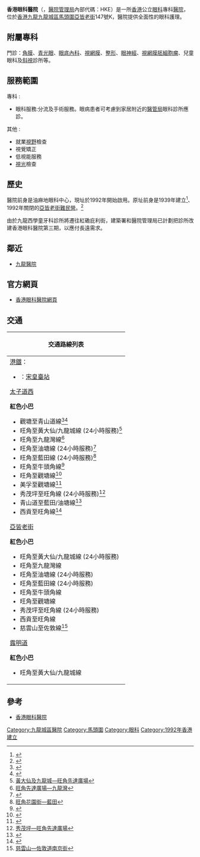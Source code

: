 {{coord|22.324929|114.184614|type:landmark_source:enwiki-googlemaplink|display=title}}
{{Infobox Hospital
| Name       = 香港眼科醫院
| name_en    = Hong Kong Eye Hospital
| org/group  = [[醫院管理局|醫院管理局]]
| logo       = 
| Image      = [[File:HK_HongKongEyeHospital.JPG|250px]]
| Caption    = 
| map_type   = 香港
| latitude   = 22.324929
| longitude  = 114.184614
| Location   = 
| Region     = [[九龍|九龍]][[九龍城區|九龍城區]][[馬頭圍|馬頭圍]][[亞皆老街|亞皆老街]]147號K
| State      = [[九龍城區|九龍城區]]
| Country    = {{HK}}
| HealthCare = 
| Funding    = 公營
| Type       = [[醫院|眼科醫院]]
| Specialty  =  
| Emergency  = 有
| Helipad    = 
| Beds       = 
| Founded    = 1992年 
| Closed     = <!-- optional -->
| Network    = [[九龍中聯網|九龍中醫院聯網]]
| Website    = [https://www.ha.org.hk/visitor/ha_hosp_details.asp?Content_ID=100159&Lang=CHIB5 醫院管理局所載香港眼科醫院資料]
| Wiki-Links = <!-- optional -->
}}
'''香港眼科醫院'''（{{lang-en|'''Hong Kong Eye Hospital'''}}，[[醫院管理局|醫院管理局]]內部代碼：HKE）是一所[[香港|香港]]公立[[眼科|眼科]]專科[[醫院|醫院]]，位於[[香港|香港]][[九龍|九龍]][[九龍城區|九龍城區]][[馬頭圍|馬頭圍]][[亞皆老街|亞皆老街]]147號K，醫院提供全面性的眼科護理。

==附屬專科==
門診：[[角膜|角膜]]、[[青光眼|青光眼]]、[[眼底內科|眼底內科]]、[[視網膜|視網膜]]、[[整形|整形]]、[[眼神經|眼神經]]、[[視網膜胚細胞瘤|視網膜胚細胞瘤]]、兒童眼科及[[斜視|斜視]]診所等。

==服務範圍==
專科 :
*眼科服務:分流及手術服務。眼病患者可考慮到家居附近的[[醫管局|醫管局]]眼科診所應診。
其他 :
*就業[[視野|視野]]檢查
*視覺矯正
*低視能服務
*[[視光|視光]]檢查

== 歷史 ==
醫院前身是油麻地眼科中心，現址於1992年開始啟用。原址前身是1939年建立<ref>{{Cite web|title=工商晚報, 1939-06-11|url=https://mmis.hkpl.gov.hk/coverpage/-/coverpage/view?_coverpage_WAR_mmisportalportlet_hsf=%E9%A6%AC%E9%A0%AD%E6%B6%8C%E9%9B%A3%E6%B0%91%E7%87%9F&p_r_p_-1078056564_c=QF757YsWv5/H7zGe/KF+FDGH7dZzkDr6&_coverpage_WAR_mmisportalportlet_o=1&_coverpage_WAR_mmisportalportlet_actual_q=(%20(%20allTermsMandatory:(true)%20OR+all_dc.title:(%E9%A6%AC%E9%A0%AD%E6%B6%8C%E9%9B%A3%E6%B0%91%E7%87%9F)%20OR+all_dc.creator:(%E9%A6%AC%E9%A0%AD%E6%B6%8C%E9%9B%A3%E6%B0%91%E7%87%9F)%20OR+all_dc.contributor:(%E9%A6%AC%E9%A0%AD%E6%B6%8C%E9%9B%A3%E6%B0%91%E7%87%9F)%20OR+all_dc.subject:(%E9%A6%AC%E9%A0%AD%E6%B6%8C%E9%9B%A3%E6%B0%91%E7%87%9F)%20OR+fulltext:(%E9%A6%AC%E9%A0%AD%E6%B6%8C%E9%9B%A3%E6%B0%91%E7%87%9F)%20OR+all_dc.description:(%E9%A6%AC%E9%A0%AD%E6%B6%8C%E9%9B%A3%E6%B0%91%E7%87%9F)%20)%20)&_coverpage_WAR_mmisportalportlet_sort_field=score&_coverpage_WAR_mmisportalportlet_sort_order=desc|access-date=2022-03-06|work=mmis.hkpl.gov.hk}}</ref>、1992年關閉的[[亞皆老街集中營|亞皆老街難民營]]。<ref>{{Cite web|title=大公報, 1988-01-21|url=https://mmis.hkpl.gov.hk/coverpage/-/coverpage/view?_coverpage_WAR_mmisportalportlet_hsf=%E4%BA%9E%E7%9A%86%E8%80%81%E8%A1%97%E9%9B%A3%E6%B0%91%E7%87%9F&p_r_p_-1078056564_c=QF757YsWv59H/uxqfBwEJOW1Rw4j2ids&_coverpage_WAR_mmisportalportlet_o=20&_coverpage_WAR_mmisportalportlet_actual_q=(%20(%20allTermsMandatory:(true)%20OR+all_dc.title:(%E4%BA%9E%E7%9A%86%E8%80%81%E8%A1%97%E9%9B%A3%E6%B0%91%E7%87%9F)%20OR+all_dc.creator:(%E4%BA%9E%E7%9A%86%E8%80%81%E8%A1%97%E9%9B%A3%E6%B0%91%E7%87%9F)%20OR+all_dc.contributor:(%E4%BA%9E%E7%9A%86%E8%80%81%E8%A1%97%E9%9B%A3%E6%B0%91%E7%87%9F)%20OR+all_dc.subject:(%E4%BA%9E%E7%9A%86%E8%80%81%E8%A1%97%E9%9B%A3%E6%B0%91%E7%87%9F)%20OR+fulltext:(%E4%BA%9E%E7%9A%86%E8%80%81%E8%A1%97%E9%9B%A3%E6%B0%91%E7%87%9F)%20OR+all_dc.description:(%E4%BA%9E%E7%9A%86%E8%80%81%E8%A1%97%E9%9B%A3%E6%B0%91%E7%87%9F)%20)%20)&_coverpage_WAR_mmisportalportlet_sort_field=dc.publicationdate_bsort&_coverpage_WAR_mmisportalportlet_sort_order=asc|access-date=2022-03-06|work=mmis.hkpl.gov.hk}}</ref>

由於九龍西學童牙科診所將遷往紅磡庇利街，建築署和醫院管理局已計劃把診所改建香港眼科醫院第三期，以應付長遠需求。

==鄰近==
*[[九龍醫院|九龍醫院]]

==官方網頁==
* [https://www3.ha.org.hk/hkeh/tch/main/index.htm 香港眼科醫院網頁]

==交通==
{| class="mw-collapsible mw-collapsed wikitable" style="background:white; margin: 0 auto; width: auto;" 
! 交通路線列表
|-
|
;[[港鐵|港鐵]]：
*{{港鐵路線標誌|TML}}：[[宋皇臺站|宋皇臺站]]
;[[太子道西|太子道西]]
{{九龍新界巴士簡單列表|1|1A|6D|6P|12A|20A|22|24|27|42|95|213D|N216}}
{{過海隧道巴士簡單列表|113}}
{{九龍專線小巴簡單列表|2|2A|2M|17M|25M|46|66S|69A|70|70A}}
{{新界專線小巴簡單列表|110|805S}}
<div class="NavFrame" style="clear:no; margin:0 auto"><div class="NavHead">'''紅色小巴'''</div><div class="NavContent">
*觀塘至青山道線<ref>{{Cite web |url=http://www.16seats.net/chi/rmb/r_k02.html |title=觀塘協和街—青山道香港紗廠 |accessdate=2016-11-21 |archive-date=2016-10-26 |archive-url=https://web.archive.org/web/20161026155503/http://www.16seats.net/chi/rmb/r_k02.html |dead-url=no }}</ref><ref>{{Cite web |url=http://www.16seats.net/chi/rmb/r_k22.html |title=觀塘及黃大仙—青山道 |accessdate=2016-11-21 |archive-date=2016-09-27 |archive-url=https://web.archive.org/web/20160927232923/http://www.16seats.net/chi/rmb/r_k22.html |dead-url=no }}</ref>
*旺角至黃大仙/九龍城線 (24小時服務)<ref>[http://www.16seats.net/chi/rmb/r_k09.html 黃大仙及九龍城—旺角先達廣場]</ref>
*旺角至九龍灣線<ref>[http://www.16seats.net/chi/rmb/r_k46.html 旺角先達廣場—九龍灣]</ref>
*旺角至油塘線 (24小時服務)<ref>{{Cite web |url=http://www.16seats.net/chi/rmb/r_k40.html |title=旺角先達廣場—油塘及鯉魚門 |accessdate=2016-11-18 |archive-date=2017-01-09 |archive-url=https://web.archive.org/web/20170109232701/http://www.16seats.net/chi/rmb/r_k40.html |dead-url=no }}</ref>
*旺角至藍田線 (24小時服務)<ref>[http://www.16seats.net/chi/rmb/r_k16.html 旺角花園街—藍田]</ref>
*旺角至牛頭角線<ref>{{Cite web |url=http://www.16seats.net/chi/rmb/r_k24.html |title=牛頭角站—旺角登打士街 |accessdate=2016-11-18 |archive-date=2017-01-17 |archive-url=https://web.archive.org/web/20170117045640/http://16seats.net/chi/rmb/r_k24.html |dead-url=yes }}</ref>
*旺角至觀塘線<ref>{{Cite web |url=http://www.16seats.net/chi/rmb/r_k31.html |title=觀塘同仁街—旺角先達廣場／奧運站 |accessdate=2016-11-21 |archive-date=2016-10-24 |archive-url=https://web.archive.org/web/20161024124234/http://www.16seats.net/chi/rmb/r_k31.html |dead-url=no }}</ref>
*美孚至觀塘線<ref>{{Cite web |url=http://www.16seats.net/chi/rmb/r_k64.html |title=觀塘協和街—美孚 |access-date=2016-11-20 |archive-url=https://web.archive.org/web/20170205092419/http://www.16seats.net/chi/rmb/r_k64.html |archive-date=2017-02-05 |dead-url=yes }}</ref>
*秀茂坪至旺角線 (24小時服務)<ref>[http://www.16seats.net/chi/rmb/r_k01.html 秀茂坪—旺角先達廣場]</ref>
*青山道至藍田/油塘線<ref>{{Cite web |url=http://www.16seats.net/chi/rmb/r_k38.html |title=青山道香港紗廠—藍田及油塘 |accessdate=2016-11-21 |archive-date=2017-05-06 |archive-url=https://web.archive.org/web/20170506144403/http://www.16seats.net/chi/rmb/r_k38.html |dead-url=no }}</ref>
*西貢至旺角線<ref>{{Cite web |url=http://www.16seats.net/chi/rmb/r_kn96.html |title=西貢市中心—旺角登打士街 |accessdate=2016-11-21 |archive-date=2017-02-09 |archive-url=https://web.archive.org/web/20170209163025/http://www.16seats.net/chi/rmb/r_kn96.html |dead-url=yes }}</ref>
</div></div>

;[[亞皆老街|亞皆老街]]
{{九龍新界巴士簡單列表|2A|2X|9|13D|16|16X|20|24|27|95|98C|98S|203E|213D|296C|296P|796C|796E|N20|N213|N216|N796}}
{{九龍專線小巴簡單列表|13|46}}
{{港島專線小巴簡單列表|61}}
{{新界專線小巴簡單列表|110}}
<div class="NavFrame" style="clear:no; margin:0 auto"><div class="NavHead">'''紅色小巴'''</div><div class="NavContent">
*旺角至黃大仙/九龍城線 (24小時服務)
*旺角至九龍灣線
*旺角至油塘線 (24小時服務)
*旺角至藍田線 (24小時服務)
*旺角至牛頭角線
*旺角至觀塘線
*秀茂坪至旺角線 (24小時服務)
*西貢至旺角線
*慈雲山至佐敦線<ref>[http://16seats.net/chi/rmb/r_k36.html 慈雲山—佐敦道南京街]</ref>
</div></div>

;[[露明道|露明道]]
{{九龍專線小巴簡單列表|2M|13|17M|69|69A}}
{{新界專線小巴簡單列表|110}}
<div class="NavFrame" style="clear:no; margin:0 auto"><div class="NavHead">'''紅色小巴'''</div><div class="NavContent">
*旺角至黃大仙/九龍城線
</div></div>
|}

==參考==
{{reflist}}
*[https://www.ha.org.hk/visitor/ha_hosp_details.asp?Content_ID=100159&Lang=CHIB5 香港眼科醫院]

{{醫院管理局轄下醫院及醫療機構}}

[[Category:九龍城區醫院|Category:九龍城區醫院]]
[[Category:馬頭圍|Category:馬頭圍]]
[[Category:眼科|Category:眼科]]
[[Category:1992年香港建立|Category:1992年香港建立]]